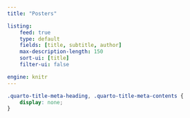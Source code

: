 ```yaml
---
title: "Posters"

listing:
    feed: true
    type: default
    fields: [title, subtitle, author]
    max-description-length: 150
    sort-ui: [title]
    filter-ui: false

engine: knitr
---
```


```css
.quarto-title-meta-heading, .quarto-title-meta-contents {
    display: none;
}
```
